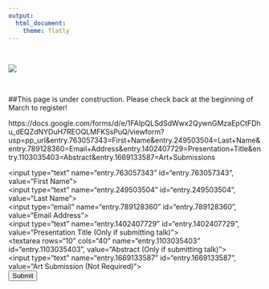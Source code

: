 ```yaml
---
output: 
  html_document:
    theme: flatly
---
```

<br> 

![](pics/hotairballoons.JPG)

<br>

##This page is under construction. Please check back at the beginning of March to register! 

https://docs.google.com/forms/d/e/1FAIpQLSdSdWwx2QywnGMzaEpCtFDhu_dEQZdNYDuH7REOQLMFKSsPuQ/viewform?usp=pp_url&entry.763057343=First+Name&entry.249503504=Last+Name&entry.789128360=Email+Address&entry.1402407729=Presentation+Title&entry.1103035403=Abstract&entry.1669133587=Art+Submissions

<form name="gform" id="gform" enctype="text/plain" action="https://docs.google.com/forms/d/e/1FAIpQLSdSdWwx2QywnGMzaEpCtFDhu_dEQZdNYDuH7REOQLMFKSsPuQ/formResponse?" target="hidden_iframe" onsubmit="submitted=true;">
  <input type="text" name="entry.763057343" id="entry.763057343", value="First Name"><br>
  <input type="text" name="entry.249503504" id="entry.249503504", value="Last Name"><br>
  <input type="email" name="entry.789128360" id="entry.789128360", value="Email Address"><br>
  <input type="text" name="entry.1402407729" id="entry.1402407729", value="Presentation Title (Only if submitting talk)"><br>
  <textarea rows="10" cols="40" name="entry.1103035403" id="entry.1103035403", value="Abstract (Only if submitting talk)"></textarea><br>
  <input type="text" name="entry.1669133587" id="entry.1669133587", value="Art Submission (Not Required)"><br>
  <input type="submit" value="Submit">
</form>

<iframe name="hidden_iframe" id="hidden_iframe" style="display:none;" onload="if(submitted) {}"></iframe>

<script src="assets/js/jquery.min.js"></script>
<script type="text/javascript">var submitted=false;</script>
<script type="text/javascript">
$('#gform').on('submit', function(e) {
  $('#gform *').fadeOut(2000);
  $('#gform').prepend('Your submission has been processed...');
  });
</script>